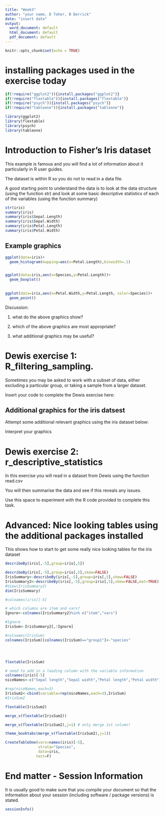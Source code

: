 ```yaml
---
title: "Week3"
author: "your name, D Toher, B Derrick"
date: "insert date"
output:
  word_document: default
  html_document: default
  pdf_document: default
---
```


```r
knitr::opts_chunk$set(echo = TRUE)
```
# installing packages used in the exercise today
```r
if(!require("ggplot2")){install.packages("ggplot2")}
if(!require("flextable")){install.packages("flextable")}
if(!require("psych")){install.packages("psych")}
if(!require("tableone")){install.packages("tableone")}

library(ggplot2)
library(flextable)
library(psych)
library(tableone)

```

# Introduction to Fisher's Iris dataset

This example is famous and you will find a lot of information about it particularly in R user guides.

The dataset is within R so you do not to read in a data file.

A good starting point to understand the data is to look at the data structure (using the function str) and look at some basic descriptive statistics of each of the variables (using the function summary)


```r
str(iris)
summary(iris)
summary(iris$Sepal.Length)
summary(iris$Sepal.Width)
summary(iris$Petal.Length)
summary(iris$Petal.Width)
```


## Example graphics

```r
ggplot(data=iris)+
  geom_histogram(mapping=aes(x=Petal.Length),binwidth=.1)


ggplot(data=iris,aes(x=Species,y=Petal.Length))+
  geom_boxplot()
  
  
ggplot(data=iris,aes(x=Petal.Width,y=Petal.Length, color=Species))+
  geom_point()
```

Discussion: 

(1) what do the above graphics show?

(2) which of the above graphics are most appropriate?

(3) what additional graphics may be useful?


# Dewis exercise 1: R_filtering_sampling.

Sometimes you may be asked to work with a subset of data, either excluding a particular group, or taking a sample from a larger dataset.

Insert your code to complete the Dewis exercise here:





## Additional graphics for the iris datsest
Attempt some additional relevant graphics using the iris dataset below:


Interpret your graphics 








# Dewis exercise 2: r_descriptive_statistics

In this exercise you will read in a dataset from Dewis using the function read.csv 

You will then summarise the data and see if this reveals any issues.

Use this space to experiment with the R code provided to complete this task.




# Advanced: Nice looking tables using the additional packages installed

This shows how to start to get some really nice looking tables for the iris dataset

```r
describeBy(iris[,-5],group=iris[,5])
```

```r
describeBy(iris[,-5],group=iris[,5],skew=FALSE)
IrisSummary<-describeBy(iris[,-5],group=iris[,5],skew=FALSE)
IrisSummary2<-describeBy(iris[,-5],group=iris[,5],skew=FALSE,mat=TRUE)
#View(IrisSummary2)
dim(IrisSummary)
```


```r
#colnames(iris)[-5]

# which columns are item and vars?
Ignore<-colnames(IrisSummary2)%in% c("item","vars")

#Ignore
IrisSum<-IrisSummary2[,!Ignore]

#colnames(IrisSum)
colnames(IrisSum)[colnames(IrisSum)=="group1"]<-"species"




flextable(IrisSum)
```


```r

# need to add in a leading column with the variable information
colnames(iris)[-5]
niceNames<-c("Sepal length","Sepal width","Petal length","Petal width")

#rep(niceNames,each=3)
IrisSum2<-cbind(variable=rep(niceNames,each=3),IrisSum)
#IrisSum2

flextable(IrisSum2)
```


```r
merge_v(flextable(IrisSum2))
```


```r
merge_v(flextable(IrisSum2),j=1) # only merge 1st column!
```


```r
theme_booktabs(merge_v(flextable(IrisSum2),j=1))
```


```r
CreateTableOne(vars=names(iris)[-5],
               strata="Species",  
               data=iris,
              test=F)
```


# End matter - Session Information

It is usually good to make sure that you compile your document so that the information about your session (including software / package versions) is stated.

```r
sessionInfo()
```

